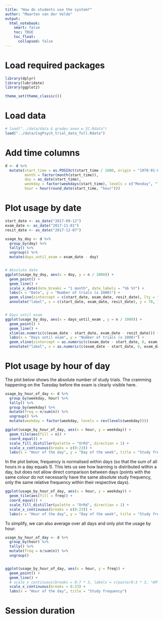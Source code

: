 ```yaml
---
title: "How do students use the system?"
author: "Maarten van der Velde"
output: 
  html_notebook: 
    smart: false
    toc: TRUE
    toc_float:
      collapsed: false
---
```



# Load required packages
```r
library(dplyr)
library(lubridate)
library(ggplot2)

theme_set(theme_classic())
```


# Load data
```r
# load("../data/data & grades anon w IC.Rdata")
load("../data/CogPsych_trial_data_full.Rdata")
```



# Add time columns

```r
d <- d %>%
  mutate(start_time = as.POSIXct(start_time / 1000, origin = "1970-01-01", tz = "UTC"),
         month = factor(month(start_time)),
         doy = as_date(start_time),
         weekday = factor(weekdays(start_time), levels = c("Monday", "Tuesday", "Wednesday", "Thursday", "Friday", "Saturday", "Sunday")),
         hour = hour(round_date(start_time, "hour")))
```


# Plot usage by date

```r
start_date <- as_date("2017-09-12")
exam_date <- as_date("2017-11-01")
resit_date <- as_date("2017-12-07")

usage_by_doy <- d %>%
  group_by(doy) %>%
  tally() %>%
  ungroup() %>%
  mutate(days_until_exam = exam_date - doy)


# Absolute date
ggplot(usage_by_doy, aes(x = doy, y = n / 1000)) +
  geom_point() +
  geom_line() +
  scale_x_date(date_breaks = "1 month", date_labels = "%b %Y") +
  labs(x = "Date", y = "Number of trials (x 1000)") +
  geom_vline(xintercept = c(start_date, exam_date, resit_date), lty = "dotted") +
  annotate("label", x = c(start_date, exam_date, resit_date), y = 70, label = c("Start", "Exam", "Resit"))


# Days until exam
ggplot(usage_by_doy, aes(x = days_until_exam , y = n / 1000)) +
  geom_point() +
  geom_line() +
  xlim(as.numeric(c(exam_date - start_date, exam_date - resit_date))) +
  labs(x = "Days until exam", y = "Number of trials (x 1000)") +
  geom_vline(xintercept = as.numeric(c(exam_date - start_date, 0, exam_date - resit_date)), lty = "dotted") +
  annotate("label", x = as.numeric(c(exam_date - start_date, 0, exam_date - resit_date)), y = 70, label = c("Start", "Exam", "Resit"))
```



# Plot usage by hour of day

The plot below shows the absolute number of study trials. The cramming happening on the Tuesday before the exam is clearly visible here.
```r
usage_by_hour_of_day <- d %>%
  group_by(weekday, hour) %>%
  tally() %>%
  group_by(weekday) %>%
  mutate(freq = n/sum(n)) %>%
  ungroup() %>%
  mutate(weekday = factor(weekday, levels = rev(levels(weekday))))

ggplot(usage_by_hour_of_day, aes(x = hour, y = weekday)) +
  geom_tile(aes(fill = n)) +
  coord_equal() +
  scale_fill_distiller(palette = "OrRd", direction = 1) +
  scale_x_continuous(breaks = c(0:23)) +
  labs(x = "Hour of the day", y = "Day of the week", title = "Study frequency")
```


In the plot below, frequency is normalised within days (so that the sum of all hours in a day equals 1).
This lets us see how learning is distributed within a day, but does not allow direct comparison between days (points with the same colour do not necessarily have the same absolute study frequency, only the same relative frequency within their respective days).


```r
ggplot(usage_by_hour_of_day, aes(x = hour, y = weekday)) +
  geom_tile(aes(fill = freq)) +
  coord_equal() +
  scale_fill_distiller(palette = "OrRd", direction = 1) +
  scale_x_continuous(breaks = c(0:23)) +
  labs(x = "Hour of the day", y = "Day of the week", title = "Study frequency")
```

To simplify, we can also average over all days and only plot the usage by hour:
```r
usage_by_hour_of_day <- d %>%
  group_by(hour) %>%
  tally() %>%
  mutate(freq = n/sum(n)) %>%
  ungroup()


ggplot(usage_by_hour_of_day, aes(x = hour, y = freq)) +
  geom_point() +
  geom_line() +
  # scale_x_continuous(breaks = 0:7 * 3, labels = c(paste(0:3 * 3, "AM"), "12 PM", paste(5:7*3-12,"PM"))) +
  scale_x_continuous(breaks = 0:23) +
  labs(x = "Hour of the day", title = "Study frequency")

```


# Session duration
